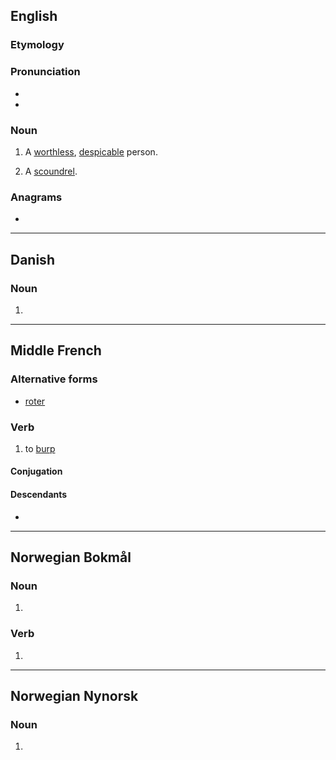{{also|Rotter|rötter|røtter}}
==English==

===Etymology===
{{suffix|en|rot|er}}

===Pronunciation===
* {{audio|en|En-au-rotter.ogg|Audio (AU)}}
* {{rhymes|en|ɒtə(r)}}

===Noun===
{{en-noun}}

# A [[worthless]], [[despicable]] person.
# {{lb|en|British|slang}} A [[scoundrel]].

===Anagrams===
* {{anagrams|en|a=eorrtt|retort}}

----

==Danish==

===Noun===
{{head|da|noun form}}

# {{indefinite plural of|da|rotte}}

----

==Middle French==

===Alternative forms===
* [[roter]]

===Verb===
{{head|frm|verb}}

# to [[burp]]

====Conjugation====
{{frm-conj-er|rott}}

====Descendants====
* {{desc|fr|roter}}

----

==Norwegian Bokmål==

===Noun===
{{head|nb|noun form|g=m|g2=f}}

# {{inflection of|nb|rotte||indefinite|p}}

===Verb===
{{head|nb|verb form}}

# {{inflection of|nb|rotte||pres}}

----

==Norwegian Nynorsk==

===Noun===
{{head|nn|noun form|g=f}}

# {{inflection of|nn|rotte||indefinite|p}}